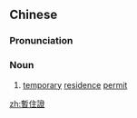 ==Chinese==
{{zh-forms|s=暂住证|type=21}}

===Pronunciation===
{{zh-pron
|m=暂zhùzhèng
|cat=n
}}

===Noun===
{{zh-noun}}

# [[temporary]] [[residence]] [[permit]]

[[zh:暫住證]]